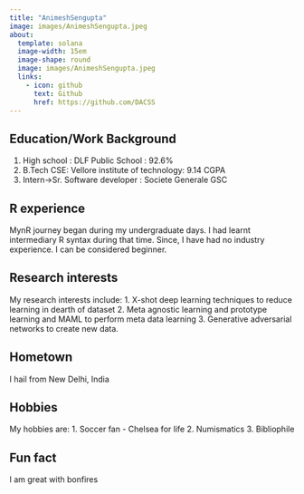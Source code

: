 ```yaml
---
title: "AnimeshSengupta"
image: images/AnimeshSengupta.jpeg
about:
  template: solana
  image-width: 15em
  image-shape: round
  image: images/AnimeshSengupta.jpeg
  links:
    - icon: github
      text: Github
      href: https://github.com/DACSS
---
```


## Education/Work Background
1. High school : DLF Public School : 92.6%
2. B.Tech CSE: Vellore institute of technology: 9.14 CGPA
3. Intern->Sr. Software developer : Societe Generale GSC

## R experience
MynR journey began during my undergraduate days. I had learnt intermediary R syntax during that time. Since, I have had no industry experience. I can be considered beginner.

## Research interests
My research interests include:
1. X-shot deep learning techniques to reduce learning in dearth of dataset
2. Meta agnostic learning and prototype learning and MAML to perform meta data learning
3. Generative adversarial networks to create new data.


## Hometown
I hail from New Delhi, India

## Hobbies
My hobbies are:
1. Soccer fan - Chelsea for life
2. Numismatics
3. Bibliophile 

## Fun fact
I am great with bonfires 